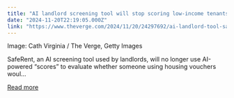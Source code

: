 ```yaml
---
title: "AI landlord screening tool will stop scoring low-income tenants after discrimination suit"
date: "2024-11-20T22:19:05.000Z"
link: "https://www.theverge.com/2024/11/20/24297692/ai-landlord-tool-saferent-low-income-tenants-discrimination-settlement"
---
```


Image: Cath Virginia / The Verge, Getty Images
    

  
SafeRent, an AI screening tool used by landlords, will no longer use AI-powered “scores” to evaluate whether someone using housing vouchers woul...

[Read more](https://www.theverge.com/2024/11/20/24297692/ai-landlord-tool-saferent-low-income-tenants-discrimination-settlement)
